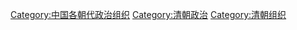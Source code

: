 [[Category:中国各朝代政治组织|Category:中国各朝代政治组织]]
[[Category:清朝政治|Category:清朝政治]]
[[Category:清朝组织|Category:清朝组织]]